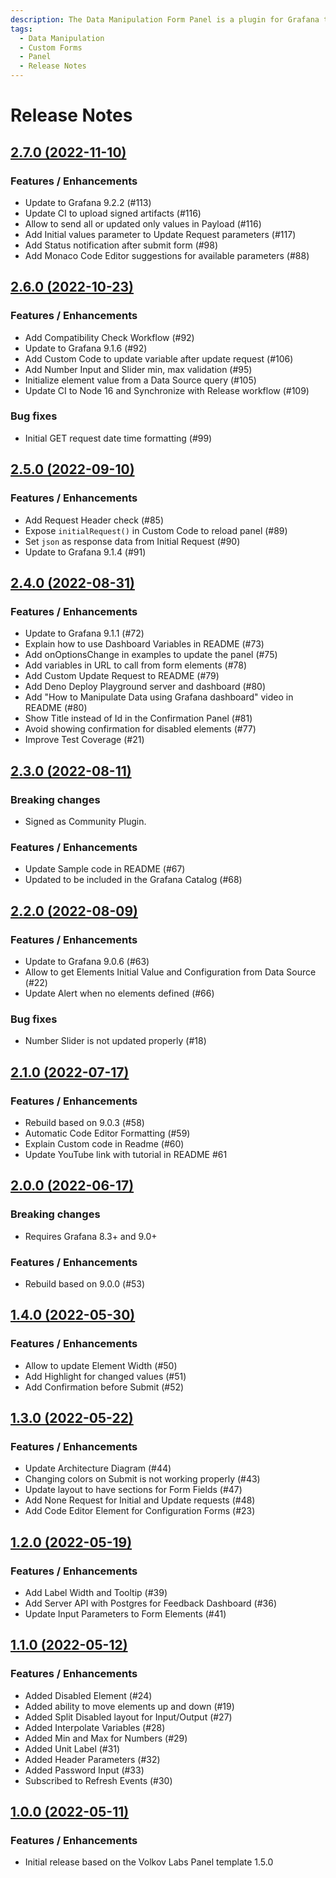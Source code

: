 ```yaml
---
description: The Data Manipulation Form Panel is a plugin for Grafana that can be used to insert, update application data, and modify configuration directly from your Grafana dashboard.
tags:
  - Data Manipulation
  - Custom Forms
  - Panel
  - Release Notes
---
```


# Release Notes

## [2.7.0 (2022-11-10)](https://github.com/VolkovLabs/volkovlabs-form-panel/releases/tag/v2.7.0)

### Features / Enhancements

- Update to Grafana 9.2.2 (#113)
- Update CI to upload signed artifacts (#116)
- Allow to send all or updated only values in Payload (#116)
- Add Initial values parameter to Update Request parameters (#117)
- Add Status notification after submit form (#98)
- Add Monaco Code Editor suggestions for available parameters (#88)

## [2.6.0 (2022-10-23)](https://github.com/VolkovLabs/volkovlabs-form-panel/releases/tag/v2.6.0)

### Features / Enhancements

- Add Compatibility Check Workflow (#92)
- Update to Grafana 9.1.6 (#92)
- Add Custom Code to update variable after update request (#106)
- Add Number Input and Slider min, max validation (#95)
- Initialize element value from a Data Source query (#105)
- Update CI to Node 16 and Synchronize with Release workflow (#109)

### Bug fixes

- Initial GET request date time formatting (#99)

## [2.5.0 (2022-09-10)](https://github.com/VolkovLabs/volkovlabs-form-panel/releases/tag/v2.5.0)

### Features / Enhancements

- Add Request Header check (#85)
- Expose `initialRequest()` in Custom Code to reload panel (#89)
- Set `json` as response data from Initial Request (#90)
- Update to Grafana 9.1.4 (#91)

## [2.4.0 (2022-08-31)](https://github.com/VolkovLabs/volkovlabs-form-panel/releases/tag/v2.4.0)

### Features / Enhancements

- Update to Grafana 9.1.1 (#72)
- Explain how to use Dashboard Variables in README (#73)
- Add onOptionsChange in examples to update the panel (#75)
- Add variables in URL to call from form elements (#78)
- Add Custom Update Request to README (#79)
- Add Deno Deploy Playground server and dashboard (#80)
- Add "How to Manipulate Data using Grafana dashboard" video in README (#80)
- Show Title instead of Id in the Confirmation Panel (#81)
- Avoid showing confirmation for disabled elements (#77)
- Improve Test Coverage (#21)

## [2.3.0 (2022-08-11)](https://github.com/VolkovLabs/volkovlabs-form-panel/releases/tag/v2.3.0)

### Breaking changes

- Signed as Community Plugin.

### Features / Enhancements

- Update Sample code in README (#67)
- Updated to be included in the Grafana Catalog (#68)

## [2.2.0 (2022-08-09)](https://github.com/VolkovLabs/volkovlabs-form-panel/releases/tag/v2.2.0)

### Features / Enhancements

- Update to Grafana 9.0.6 (#63)
- Allow to get Elements Initial Value and Configuration from Data Source (#22)
- Update Alert when no elements defined (#66)

### Bug fixes

- Number Slider is not updated properly (#18)

## [2.1.0 (2022-07-17)](https://github.com/VolkovLabs/volkovlabs-form-panel/releases/tag/v2.1.0)

### Features / Enhancements

- Rebuild based on 9.0.3 (#58)
- Automatic Code Editor Formatting (#59)
- Explain Custom code in Readme (#60)
- Update YouTube link with tutorial in README #61

## [2.0.0 (2022-06-17)](https://github.com/VolkovLabs/volkovlabs-form-panel/releases/tag/v2.0.0)

### Breaking changes

- Requires Grafana 8.3+ and 9.0+

### Features / Enhancements

- Rebuild based on 9.0.0 (#53)

## [1.4.0 (2022-05-30)](https://github.com/VolkovLabs/volkovlabs-form-panel/releases/tag/v1.4.0)

### Features / Enhancements

- Allow to update Element Width (#50)
- Add Highlight for changed values (#51)
- Add Confirmation before Submit (#52)

## [1.3.0 (2022-05-22)](https://github.com/VolkovLabs/volkovlabs-form-panel/releases/tag/v1.3.0)

### Features / Enhancements

- Update Architecture Diagram (#44)
- Changing colors on Submit is not working properly (#43)
- Update layout to have sections for Form Fields (#47)
- Add None Request for Initial and Update requests (#48)
- Add Code Editor Element for Configuration Forms (#23)

## [1.2.0 (2022-05-19)](https://github.com/VolkovLabs/volkovlabs-form-panel/releases/tag/v1.2.0)

### Features / Enhancements

- Add Label Width and Tooltip (#39)
- Add Server API with Postgres for Feedback Dashboard (#36)
- Update Input Parameters to Form Elements (#41)

## [1.1.0 (2022-05-12)](https://github.com/VolkovLabs/volkovlabs-form-panel/releases/tag/v1.1.0)

### Features / Enhancements

- Added Disabled Element (#24)
- Added ability to move elements up and down (#19)
- Added Split Disabled layout for Input/Output (#27)
- Added Interpolate Variables (#28)
- Added Min and Max for Numbers (#29)
- Added Unit Label (#31)
- Added Header Parameters (#32)
- Added Password Input (#33)
- Subscribed to Refresh Events (#30)

## [1.0.0 (2022-05-11)](https://github.com/VolkovLabs/volkovlabs-form-panel/releases/tag/v1.0.0)

### Features / Enhancements

- Initial release based on the Volkov Labs Panel template 1.5.0
